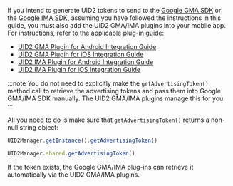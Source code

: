 
If you intend to generate UID2 tokens to send to the [Google GMA SDK](https://developers.google.com/ad-manager/mobile-ads-sdk) or the [Google IMA SDK](https://developers.google.com/interactive-media-ads/), assuming you have followed the instructions in this guide, you must also add the UID2 GMA/IMA plugins into your mobile app. For instructions, refer to the applicable plug-in guide:

- [UID2 GMA Plugin for Android Integration Guide](../guides/mobile-plugin-gma-android.md)
- [UID2 GMA Plugin for iOS Integration Guide](../guides/mobile-plugin-gma-ios.md)
- [UID2 IMA Plugin for Android Integration Guide](../guides/mobile-plugin-ima-android.md)
- [UID2 IMA Plugin for iOS Integration Guide](../guides/mobile-plugin-ima-ios.md)

:::note
You do not need to explicitly make the `getAdvertisingToken()` method call to retrieve the advertising tokens and pass them into Google GMA/IMA SDK manually. The UID2 GMA/IMA plugins manage this for you.
:::

All you need to do is make sure that `getAdvertisingToken()` returns a non-null string object:

<Tabs groupId="language-selection">
<TabItem value='android' label='Android'>

```js
UID2Manager.getInstance().getAdvertisingToken()
```

</TabItem>
<TabItem value='ios' label='iOS'>

```js
UID2Manager.shared.getAdvertisingToken()
```

</TabItem>
</Tabs>

If the token exists, the Google GMA/IMA plug-ins can retrieve it automatically via the UID2 GMA/IMA plugins.